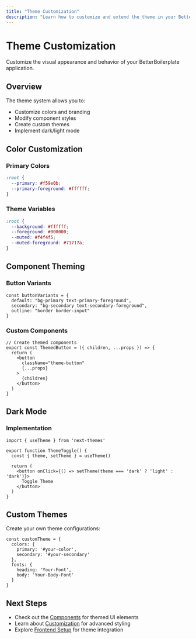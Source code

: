 ```yaml
---
title: "Theme Customization"
description: "Learn how to customize and extend the theme in your BetterBoilerplate application"
---
```


# Theme Customization

Customize the visual appearance and behavior of your BetterBoilerplate application.

## Overview

The theme system allows you to:
- Customize colors and branding
- Modify component styles
- Create custom themes
- Implement dark/light mode

## Color Customization

### Primary Colors
```css
:root {
  --primary: #f59e0b;
  --primary-foreground: #ffffff;
}
```

### Theme Variables
```css
:root {
  --background: #ffffff;
  --foreground: #000000;
  --muted: #f4f4f5;
  --muted-foreground: #71717a;
}
```

## Component Theming

### Button Variants
```tsx
const buttonVariants = {
  default: "bg-primary text-primary-foreground",
  secondary: "bg-secondary text-secondary-foreground",
  outline: "border border-input"
}
```

### Custom Components
```tsx
// Create themed components
export const ThemedButton = ({ children, ...props }) => {
  return (
    <button 
      className="theme-button"
      {...props}
    >
      {children}
    </button>
  )
}
```

## Dark Mode

### Implementation
```tsx
import { useTheme } from 'next-themes'

export function ThemeToggle() {
  const { theme, setTheme } = useTheme()
  
  return (
    <button onClick={() => setTheme(theme === 'dark' ? 'light' : 'dark')}>
      Toggle Theme
    </button>
  )
}
```

## Custom Themes

Create your own theme configurations:

```tsx
const customTheme = {
  colors: {
    primary: '#your-color',
    secondary: '#your-secondary'
  },
  fonts: {
    heading: 'Your-Font',
    body: 'Your-Body-Font'
  }
}
```

## Next Steps

- Check out the [Components](/frontend/components) for themed UI elements
- Learn about [Customization](/frontend/customization) for advanced styling
- Explore [Frontend Setup](/frontend/index) for theme integration

